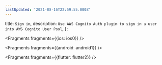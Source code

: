 ```yaml
---
lastUpdated: '2021-08-16T22:59:55.000Z'
---
```

  title: `Sign in`,
  description: `Use AWS Cognito Auth plugin to sign in a user into AWS Cognito User Pool`,
};


<Fragments fragments={{ios: ios0}} />


<Fragments fragments={{android: android1}} />


<Fragments fragments={{flutter: flutter2}} />
